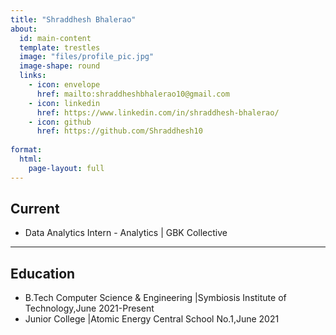 ```yaml
---
title: "Shraddhesh Bhalerao"
about:
  id: main-content
  template: trestles
  image: "files/profile_pic.jpg"
  image-shape: round
  links:
    - icon: envelope
      href: mailto:shraddheshbhalerao10@gmail.com
    - icon: linkedin
      href: https://www.linkedin.com/in/shraddhesh-bhalerao/
    - icon: github
      href: https://github.com/Shraddhesh10
    
format:
  html:
    page-layout: full
---
```


:::{#main-content}

## Current

 - Data Analytics Intern - Analytics | GBK Collective

-----


## Education

 - B.Tech Computer Science & Engineering [ |Symbiosis Institute of Technology,June 2021-Present]{.gray}
 - Junior College [ |Atomic Energy Central School No.1,June 2021]{.gray}

:::
















